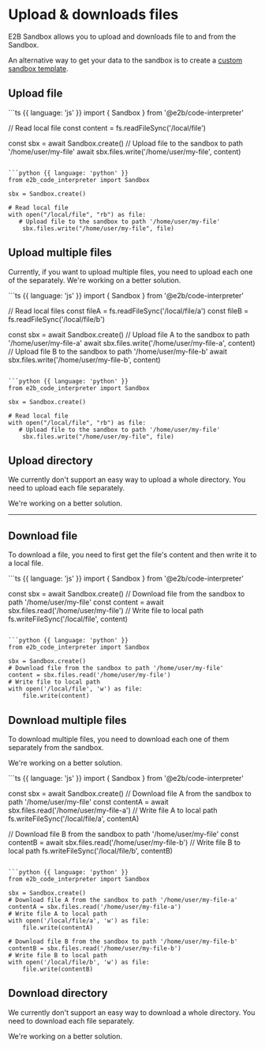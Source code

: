 # Upload & downloads files

E2B Sandbox allows you to upload and downloads file to and from the Sandbox.

An alternative way to get your data to the sandbox is to create a [custom sandbox template](/docs/sandbox-template).


## Upload file
<CodeGroup>
```ts {{ language: 'js' }}
import { Sandbox } from '@e2b/code-interpreter'

// Read local file
const content = fs.readFileSync('/local/file')

const sbx = await Sandbox.create()
// Upload file to the sandbox to path '/home/user/my-file'
await sbx.files.write('/home/user/my-file', content)
```

```python {{ language: 'python' }}
from e2b_code_interpreter import Sandbox

sbx = Sandbox.create()

# Read local file
with open("/local/file", "rb") as file:
   # Upload file to the sandbox to path '/home/user/my-file'
	sbx.files.write("/home/user/my-file", file)
```
</CodeGroup>


## Upload multiple files
Currently, if you want to upload multiple files, you need to upload each one of the separately.
We're working on a better solution.

<CodeGroup>
```ts {{ language: 'js' }}
import { Sandbox } from '@e2b/code-interpreter'

// Read local files
const fileA = fs.readFileSync('/local/file/a')
const fileB = fs.readFileSync('/local/file/b')

const sbx = await Sandbox.create()
// Upload file A to the sandbox to path '/home/user/my-file-a'
await sbx.files.write('/home/user/my-file-a', content)
// Upload file B to the sandbox to path '/home/user/my-file-b'
await sbx.files.write('/home/user/my-file-b', content)
```

```python {{ language: 'python' }}
from e2b_code_interpreter import Sandbox

sbx = Sandbox.create()

# Read local file
with open("/local/file", "rb") as file:
   # Upload file to the sandbox to path '/home/user/my-file'
	sbx.files.write("/home/user/my-file", file)
```
</CodeGroup>


## Upload directory
We currently don't support an easy way to upload a whole directory.
You need to upload each file separately.

We're working on a better solution.

---

## Download file
To download a file, you need to first get the file's content and then write it to a local file.

<CodeGroup>
```ts {{ language: 'js' }}
import { Sandbox } from '@e2b/code-interpreter'

const sbx = await Sandbox.create()
// Download file from the sandbox to path '/home/user/my-file'
const content = await sbx.files.read('/home/user/my-file')
// Write file to local path
fs.writeFileSync('/local/file', content)
```

```python {{ language: 'python' }}
from e2b_code_interpreter import Sandbox

sbx = Sandbox.create()
# Download file from the sandbox to path '/home/user/my-file'
content = sbx.files.read('/home/user/my-file')
# Write file to local path
with open('/local/file', 'w') as file:
    file.write(content)
```
</CodeGroup>

## Download multiple files
To download multiple files, you need to download each one of them separately from the sandbox.

We're working on a better solution.


<CodeGroup>
```ts {{ language: 'js' }}
import { Sandbox } from '@e2b/code-interpreter'

const sbx = await Sandbox.create()
// Download file A from the sandbox to path '/home/user/my-file'
const contentA = await sbx.files.read('/home/user/my-file-a')
// Write file A to local path
fs.writeFileSync('/local/file/a', contentA)

// Download file B from the sandbox to path '/home/user/my-file'
const contentB = await sbx.files.read('/home/user/my-file-b')
// Write file B to local path
fs.writeFileSync('/local/file/b', contentB)
```

```python {{ language: 'python' }}
from e2b_code_interpreter import Sandbox

sbx = Sandbox.create()
# Download file A from the sandbox to path '/home/user/my-file-a'
contentA = sbx.files.read('/home/user/my-file-a')
# Write file A to local path
with open('/local/file/a', 'w') as file:
    file.write(contentA)

# Download file B from the sandbox to path '/home/user/my-file-b'
contentB = sbx.files.read('/home/user/my-file-b')
# Write file B to local path
with open('/local/file/b', 'w') as file:
    file.write(contentB)
```
</CodeGroup>

## Download directory
We currently don't support an easy way to download a whole directory.
You need to download each file separately.

We're working on a better solution.

